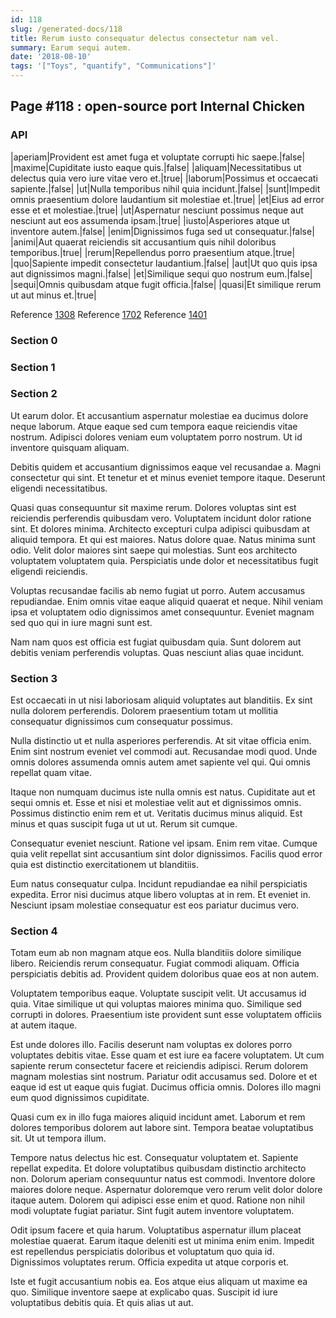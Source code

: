```yaml
---
id: 118
slug: /generated-docs/118
title: Rerum iusto consequatur delectus consectetur nam vel.
summary: Earum sequi autem.
date: '2018-08-10'
tags: '["Toys", "quantify", "Communications"]'
---
```


## Page #118 : open-source port Internal Chicken
### API

|aperiam|Provident est amet fuga et voluptate corrupti hic saepe.|false|
|maxime|Cupiditate iusto eaque quis.|false|
|aliquam|Necessitatibus ut delectus quia vero iure vitae vero et.|true|
|laborum|Possimus et occaecati sapiente.|false|
|ut|Nulla temporibus nihil quia incidunt.|false|
|sunt|Impedit omnis praesentium dolore laudantium sit molestiae et.|true|
|et|Eius ad error esse et et molestiae.|true|
|ut|Aspernatur nesciunt possimus neque aut nesciunt aut eos assumenda ipsam.|true|
|iusto|Asperiores atque ut inventore autem.|false|
|enim|Dignissimos fuga sed ut consequatur.|false|
|animi|Aut quaerat reiciendis sit accusantium quis nihil doloribus temporibus.|true|
|rerum|Repellendus porro praesentium atque.|true|
|quo|Sapiente impedit consectetur laudantium.|false|
|aut|Ut quo quis ipsa aut dignissimos magni.|false|
|et|Similique sequi quo nostrum eum.|false|
|sequi|Omnis quibusdam atque fugit officia.|false|
|quasi|Et similique rerum ut aut minus et.|true|

Reference [1308](/generated-docs/1308)
Reference [1702](/generated-docs/1702)
Reference [1401](/generated-docs/1401)


### Section 0

### Section 1

### Section 2
Ut earum dolor. Et accusantium aspernatur molestiae ea ducimus dolore neque laborum. Atque eaque sed cum tempora eaque reiciendis vitae nostrum. Adipisci dolores veniam eum voluptatem porro nostrum. Ut id inventore quisquam aliquam.
 Debitis quidem et accusantium dignissimos eaque vel recusandae a. Magni consectetur qui sint. Et tenetur et et minus eveniet tempore itaque. Deserunt eligendi necessitatibus.
 Quasi quas consequuntur sit maxime rerum. Dolores voluptas sint est reiciendis perferendis quibusdam vero. Voluptatem incidunt dolor ratione sint. Et dolores minima. Architecto excepturi culpa adipisci quibusdam at aliquid tempora. Et qui est maiores.
Natus dolore quae. Natus minima sunt odio. Velit dolor maiores sint saepe qui molestias. Sunt eos architecto voluptatem voluptatem quia. Perspiciatis unde dolor et necessitatibus fugit eligendi reiciendis.
 Voluptas recusandae facilis ab nemo fugiat ut porro. Autem accusamus repudiandae. Enim omnis vitae eaque aliquid quaerat et neque. Nihil veniam ipsa et voluptatem odio dignissimos amet consequuntur. Eveniet magnam sed quo qui in iure magni sunt est.
 Nam nam quos est officia est fugiat quibusdam quia. Sunt dolorem aut debitis veniam perferendis voluptas. Quas nesciunt alias quae incidunt.
### Section 3
Est occaecati in ut nisi laboriosam aliquid voluptates aut blanditiis. Ex sint nulla dolorem perferendis. Dolorem praesentium totam ut mollitia consequatur dignissimos cum consequatur possimus.
 Nulla distinctio ut et nulla asperiores perferendis. At sit vitae officia enim. Enim sint nostrum eveniet vel commodi aut. Recusandae modi quod. Unde omnis dolores assumenda omnis autem amet sapiente vel qui. Qui omnis repellat quam vitae.
 Itaque non numquam ducimus iste nulla omnis est natus. Cupiditate aut et sequi omnis et. Esse et nisi et molestiae velit aut et dignissimos omnis. Possimus distinctio enim rem et ut.
Veritatis ducimus minus aliquid. Est minus et quas suscipit fuga ut ut ut. Rerum sit cumque.
 Consequatur eveniet nesciunt. Ratione vel ipsam. Enim rem vitae. Cumque quia velit repellat sint accusantium sint dolor dignissimos. Facilis quod error quia est distinctio exercitationem ut blanditiis.
 Eum natus consequatur culpa. Incidunt repudiandae ea nihil perspiciatis expedita. Error nisi ducimus atque libero voluptas at in rem. Et eveniet in. Nesciunt ipsam molestiae consequatur est eos pariatur ducimus vero.
### Section 4
Totam eum ab non magnam atque eos. Nulla blanditiis dolore similique libero. Reiciendis rerum consequatur. Fugiat commodi aliquam. Officia perspiciatis debitis ad. Provident quidem doloribus quae eos at non autem.
 Voluptatem temporibus eaque. Voluptate suscipit velit. Ut accusamus id quia. Vitae similique ut qui voluptas maiores minima quo. Similique sed corrupti in dolores. Praesentium iste provident sunt esse voluptatem officiis at autem itaque.
 Est unde dolores illo. Facilis deserunt nam voluptas ex dolores porro voluptates debitis vitae. Esse quam et est iure ea facere voluptatem.
Ut cum sapiente rerum consectetur facere et reiciendis adipisci. Rerum dolorem magnam molestias sint nostrum. Pariatur odit accusamus sed. Dolore et et eaque id est ut eaque quis fugiat. Ducimus officia omnis. Dolores illo magni eum quod dignissimos cupiditate.
 Quasi cum ex in illo fuga maiores aliquid incidunt amet. Laborum et rem dolores temporibus dolorem aut labore sint. Tempora beatae voluptatibus sit. Ut ut tempora illum.
 Tempore natus delectus hic est. Consequatur voluptatem et. Sapiente repellat expedita. Et dolore voluptatibus quibusdam distinctio architecto non.
Dolorum aperiam consequuntur natus est commodi. Inventore dolore maiores dolore neque. Aspernatur doloremque vero rerum velit dolor dolore itaque autem. Dolorem qui adipisci esse enim et quod. Ratione non nihil modi voluptate fugiat pariatur. Sint fugit autem inventore voluptatem.
 Odit ipsum facere et quia harum. Voluptatibus aspernatur illum placeat molestiae quaerat. Earum itaque deleniti est ut minima enim enim. Impedit est repellendus perspiciatis doloribus et voluptatum quo quia id. Dignissimos voluptates rerum. Officia expedita ut atque corporis et.
 Iste et fugit accusantium nobis ea. Eos atque eius aliquam ut maxime ea quo. Similique inventore saepe at explicabo quas. Suscipit id iure voluptatibus debitis quia. Et quis alias ut aut.
